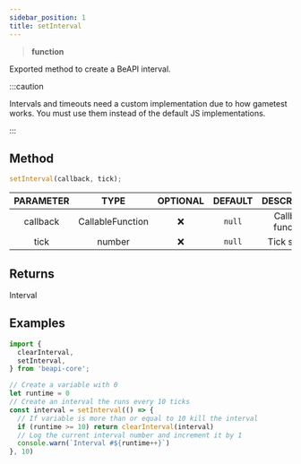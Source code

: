 ```yaml
---
sidebar_position: 1
title: setInterval
---
```


> **<Link to="https://developer.mozilla.org/en-US/docs/Web/JavaScript/Reference/Global_Objects/Function">function</Link>**

Exported method to create a BeAPI interval.

:::caution

Intervals and timeouts need a custom implementation due to how gametest works. You must use them instead of the default JS implementations.

:::

## Method

```js
setInterval(callback, tick);
```

| PARAMETER | TYPE | OPTIONAL | DEFAULT | DESCRIPTION |
| :-------: | :--: | :------: | :-----: | :---------: |
| callback | <Link to="https://microsoft.github.io/PowerBI-JavaScript/interfaces/_node_modules_typedoc_node_modules_typescript_lib_lib_es5_d_.callablefunction.html">CallableFunction</Link> | ❌ | `null` | Callback function. |
| tick | <Link to="https://developer.mozilla.org/en-US/docs/Web/JavaScript/Reference/Global_Objects/Number">number</Link> | ❌ | `null` | Tick speed. |

## Returns
<Link to="/typedefs/interval">Interval</Link>

## Examples

```js
import {
  clearInterval,
  setInterval,
} from 'beapi-core';

// Create a variable with 0
let runtime = 0
// Create an interval the runs every 10 ticks
const interval = setInterval(() => {
  // If variable is more than or equal to 10 kill the interval
  if (runtime >= 10) return clearInterval(interval)
  // Log the current interval number and increment it by 1
  console.warn(`Interval #${runtime++}`)
}, 10)
```